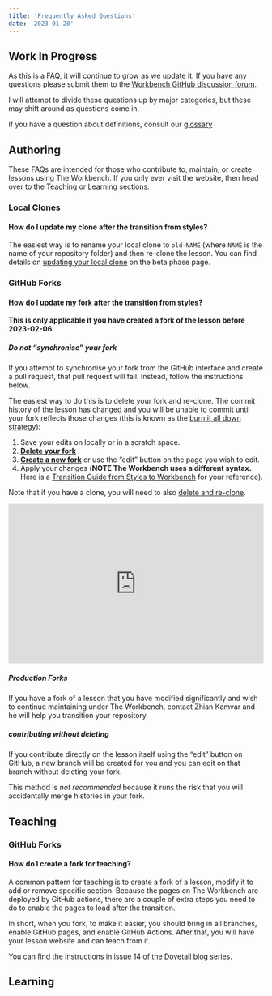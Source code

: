 ```yaml
---
title: 'Frequently Asked Questions'
date: '2023-01-20'
---
```


::: {.callout-caution}

## Work In Progress

As this is a FAQ, it will continue to grow as we update it. If you have any
questions please submit them to the [Workbench GitHub
discussion forum](https://github.com/carpentries/workbench/discussions).

I will attempt to divide these questions up by major categories, but these may
shift around as questions come in.

If you have a question about definitions, consult our [glossary](glossary.html)

:::

## Authoring

These FAQs are intended for those who contribute to, maintain, or create lessons
using The Workbench. If you only ever visit the website, then head over to 
the [Teaching](#teaching) or [Learning](#learning) sections.

### Local Clones


#### How do I update my clone after the transition from styles? {#update-clone-from-styles}

The easiest way is to rename your local clone to `old-NAME` (where `NAME` is the
name of your repository folder) and then re-clone the lesson. You can find
details on [updating your local clone](beta-phase.html#updating-clone) on the
beta phase page.

### GitHub Forks

#### How do I update my fork after the transition from styles? {#update-fork-from-styles}

**This is only applicable if you have created a fork of the lesson before
2023-02-06.**

::: {.callout-important}

##### Do not "synchronise" your fork

If you attempt to synchronise your fork from the GitHub interface and create a
pull request, that pull request will fail. Instead, follow the instructions
below.

:::

The easiest way to do this is to delete your fork and re-clone. The commit
history of the lesson has changed and you will be unable to commit until your
fork reflects those changes (this is known as the [burn it all down
strategy](https://happygitwithr.com/burn.html)): 

1. Save your edits on locally or in a scratch space.
2. **[Delete your fork](https://docs.github.com/en/repositories/creating-and-managing-repositories/deleting-a-repository)** 
3. **[Create a new fork](https://docs.github.com/en/get-started/quickstart/fork-a-repo)** or use the "edit" button on the page you wish to edit.
4. Apply your changes (**NOTE The Workbench uses a different syntax.** Here is
   a [Transition Guide from Styles to
   Workbench](https://carpentries.github.io/workbench/transition-guide.html)
   for your reference). 

Note that if you have a clone, you will need to also [delete and re-clone](#update-clone-from-styles).

<iframe width="100%" height="315" src="https://youtube.com/embed/9DVwy818MIE" title="YouTube video player" frameborder="0" allow="accelerometer; autoplay; clipboard-write; encrypted-media; gyroscope; picture-in-picture" allowfullscreen></iframe>

::: {.callout-note}

##### Production Forks

If you have a fork of a lesson that you have modified significantly and wish to
continue maintaining under The Workbench, contact Zhian Kamvar and he will help
you transition your repository. 

:::


::: {.callout-warning}

##### contributing without deleting

If you contribute directly on the lesson itself using the "edit" button on
GitHub, a new branch will be created for you and you can edit on that branch
without deleting your fork. 

This method is _not recommended_ because it runs the risk that you will
accidentally merge histories in your fork.

:::


## Teaching

### GitHub Forks

#### How do I create a fork for teaching? 

A common pattern for teaching is to create a fork of a lesson, modify it to add
or remove specific section. Because the pages on The Workbench are deployed by
GitHub actions, there are a couple of extra steps you need to do to enable the 
pages to load after the transition.

In short, when you fork, to make it easier, you should bring in all branches, 
enable GitHub pages, and enable GitHub Actions. After that, you will have your
lesson website and can teach from it.

You can find the instructions in [issue 14 of the Dovetail blog series](https://carpentries.org/blog/2023/01/dovetail-14/#tips-and-tricks-for-using-the-workbench).

## Learning
